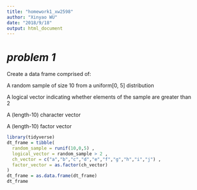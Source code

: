 ```yaml
---
title: "homework1_xw2598"
author: "Xinyao WU"
date: "2018/9/18"
output: html_document
---
```

# *problem 1* 
Create a data frame comprised of:

A random sample of size 10 from a uniform[0, 5] distribution

A logical vector indicating whether elements of the sample are greater than 2

A (length-10) character vector

A (length-10) factor vector

```r
library(tidyverse)
dt_frame = tibble(
  random_sample = runif(10,0,5) ,
  logical_vector = random_sample > 2 ,
  ch_vector = c("a","b","c","d","e","f","g","h","i","j") ,
  factor_vector = as.factor(ch_vector) 
)
dt_frame = as.data.frame(dt_frame)
dt_frame

```

